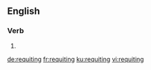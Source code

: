 ==English==

===Verb===
{{head|en|present participle}}

# {{present participle of|requite|lang=en}}

[[de:requiting]]
[[fr:requiting]]
[[ku:requiting]]
[[vi:requiting]]